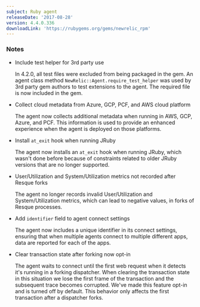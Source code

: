 ```yaml
---
subject: Ruby agent
releaseDate: '2017-08-28'
version: 4.4.0.336
downloadLink: 'https://rubygems.org/gems/newrelic_rpm'
---
```


### Notes

* Include test helper for 3rd party use

  In 4.2.0, all test files were excluded from being packaged in the gem. An agent class method `NewRelic::Agent.require_test_helper` was used by 3rd party gem authors to test extensions to the agent. The required file is now included in the gem.
* Collect cloud metadata from Azure, GCP, PCF, and AWS cloud platform

  The agent now collects additional metadata when running in AWS, GCP, Azure, and PCF. This information is used to provide an enhanced experience when the agent is deployed on those platforms.
* Install `at_exit` hook when running JRuby

  The agent now installs an `at_exit` hook when running JRuby, which wasn't done before because of constraints related to older JRuby versions that are no longer supported.
* User/Utilization and System/Utilization metrics not recorded after Resque forks

  The agent no longer records invalid User/Utilization and System/Utilization metrics, which can lead to negative values, in forks of Resque processes.
* Add `identifier` field to agent connect settings

  The agent now includes a unique identifier in its connect settings, ensuring that when multiple agents connect to multiple different apps, data are reported for each of the apps.
* Clear transaction state after forking now opt-in

  The agent waits to connect until the first web request when it detects it's running in a forking dispatcher. When clearing the transaction state in this situation we lose the first frame of the transaction and the subsequent trace becomes corrupted. We've made this feature opt-in and is turned off by default. This behavior only affects the first transaction after a dispatcher forks.
